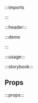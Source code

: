 :::imports


:::

:::header:::

:::demo

<ScreenLogin/>

:::

:::usage:::

:::storybook:::

## Props

:::props:::
